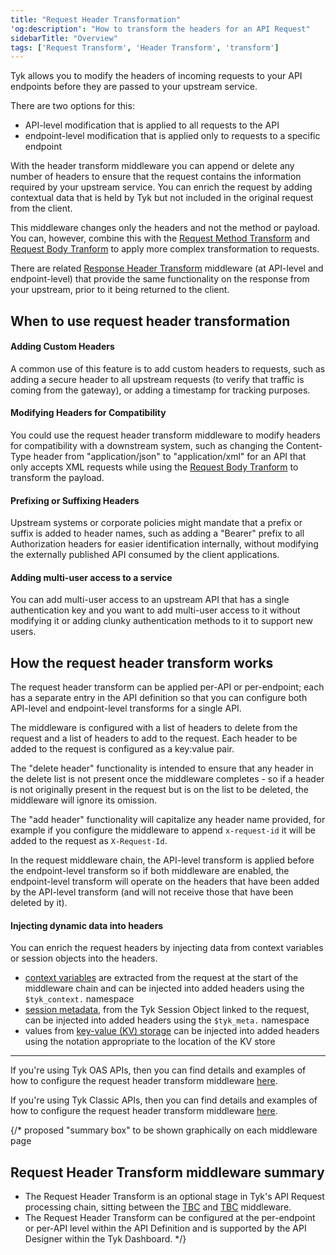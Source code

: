 ```yaml
---
title: "Request Header Transformation"
'og:description': "How to transform the headers for an API Request"
sidebarTitle: "Overview"
tags: ['Request Transform', 'Header Transform', 'transform']
---
```


Tyk allows you to modify the headers of incoming requests to your API endpoints before they are passed to your upstream service.

There are two options for this:
- API-level modification that is applied to all requests to the API
- endpoint-level modification that is applied only to requests to a specific endpoint

With the header transform middleware you can append or delete any number of headers to ensure that the request contains the information required by your upstream service. You can enrich the request by adding contextual data that is held by Tyk but not included in the original request from the client.

This middleware changes only the headers and not the method or payload. You can, however, combine this with the [Request Method Transform](/5.6/advanced-configuration/transform-traffic/request-method-transform) and [Request Body Tranform](/5.6/transform-traffic/request-body) to apply more complex transformation to requests.

There are related [Response Header Transform](/5.6/advanced-configuration/transform-traffic/response-headers) middleware (at API-level and endpoint-level) that provide the same functionality on the response from your upstream, prior to it being returned to the client.

## When to use request header transformation

#### Adding Custom Headers

A common use of this feature is to add custom headers to requests, such as adding a secure header to all upstream requests (to verify that traffic is coming from the gateway), or adding a timestamp for tracking purposes.

#### Modifying Headers for Compatibility

You could use the request header transform middleware to modify headers for compatibility with a downstream system, such as changing the Content-Type header from "application/json" to "application/xml" for an API that only accepts XML requests while using the [Request Body Tranform](/5.6/transform-traffic/request-body) to transform the payload.

#### Prefixing or Suffixing Headers

Upstream systems or corporate policies might mandate that a prefix or suffix is added to header names, such as adding a "Bearer" prefix to all Authorization headers for easier identification internally, without modifying the externally published API consumed by the client applications.

#### Adding multi-user access to a service

You can add multi-user access to an upstream API that has a single authentication key and you want to add multi-user access to it without modifying it or adding clunky authentication methods to it to support new users.

## How the request header transform works

The request header transform can be applied per-API or per-endpoint; each has a separate entry in the API definition so that you can configure both API-level and endpoint-level transforms for a single API.

The middleware is configured with a list of headers to delete from the request and a list of headers to add to the request. Each header to be added to the request is configured as a key:value pair.

The "delete header" functionality is intended to ensure that any header in the delete list is not present once the middleware completes - so if a header is not originally present in the request but is on the list to be deleted, the middleware will ignore its omission.

The "add header" functionality will capitalize any header name provided, for example if you configure the middleware to append `x-request-id` it will be added to the request as `X-Request-Id`.

In the request middleware chain, the API-level transform is applied before the endpoint-level transform so if both middleware are enabled, the endpoint-level transform will operate on the headers that have been added by the API-level transform (and will not receive those that have been deleted by it).

#### Injecting dynamic data into headers

You can enrich the request headers by injecting data from context variables or session objects into the headers.
- [context variables](/5.6/context-variables) are extracted from the request at the start of the middleware chain and can be injected into added headers using the `$tyk_context.` namespace
- [session metadata](/5.6/getting-started/key-concepts/session-meta-data), from the Tyk Session Object linked to the request, can be injected into added headers using the `$tyk_meta.` namespace
- values from [key-value (KV) storage](/5.6/tyk-configuration-reference/kv-store#transformation-middleware) can be injected into added headers using the notation appropriate to the location of the KV store

<hr />

If you're using Tyk OAS APIs, then you can find details and examples of how to configure the request header transform middleware [here](/5.6/product-stack/tyk-gateway/middleware/request-header-tyk-oas).

If you're using Tyk Classic APIs, then you can find details and examples of how to configure the request header transform middleware [here](/5.6/product-stack/tyk-gateway/middleware/request-header-tyk-classic).

{/* proposed "summary box" to be shown graphically on each middleware page
 ## Request Header Transform middleware summary
  - The Request Header Transform is an optional stage in Tyk's API Request processing chain, sitting between the [TBC]() and [TBC]() middleware.
  - The Request Header Transform can be configured at the per-endpoint or per-API level within the API Definition and is supported by the API Designer within the Tyk Dashboard. */}
